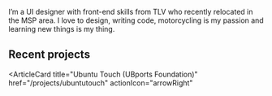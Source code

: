 
<PageDescription>

I’m a UI designer with front-end skills from TLV who recently relocated in the MSP area. I love to design, writing code, motorcycling is my passion and learning new things is my thing.

</PageDescription>

## Recent projects

<Row>
<Column colMd={4} colLg={4} noGutterMdLeft>

<ArticleCard
  title="Ubuntu Touch (UBports Foundation)"
  href="/projects/ubuntutouch"
  actionIcon="arrowRight"
>

</ArticleCard>
</Column>
<Column colMd={4} colLg={4} noGutterMdLeft>
<ArticleCard
  title="BeyondBenefits"
  href="/projects/beyondbenefits"
  color="g10"
  actionIcon="arrowRight"
>

</ArticleCard>

</Column>
<Column colMd={4} colLg={4} noGutterMdLeft>
<ArticleCard
  title="Wint.Ai"
  href="/projects/wintwi"
  actionIcon="arrowRight"
>


</ArticleCard>

</Column>
</Row>
